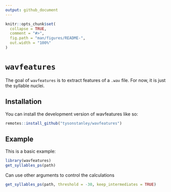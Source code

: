 ```yaml
---
output: github_document
---
```


<!-- README.md is generated from README.Rmd. Please edit that file -->

```r
knitr::opts_chunk$set(
  collapse = TRUE,
  comment = "#>",
  fig.path = "man/figures/README-",
  out.width = "100%"
)
```

# `wavfeatures`

<!-- badges: start -->
<!-- badges: end -->

The goal of `wavfeatures` is to extract features of a `.wav` file. For now, it is just the syllable nuclei.

## Installation

You can install the development version of wavfeatures like so:

``` r
remotes::install_github("tysonstanley/wavfeatures")
```


## Example

This is a basic example:

```r
library(wavfeatures)
get_syllables_ps(path)
```

Can use other arguments to control the calculations

```r
get_syllables_ps(path, threshold = -30, keep_intermediates = TRUE)
```

